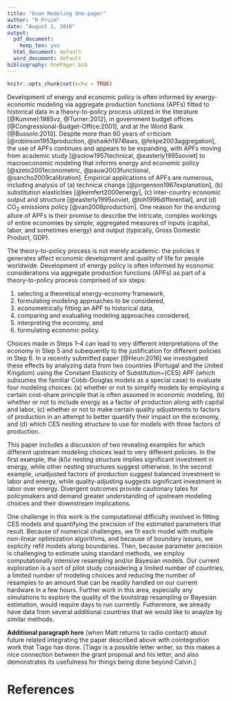 ```yaml
---
title: "Econ Modeling One-pager"
author: "R Pruim"
date: "August 1, 2016"
output:
  pdf_document: 
    keep_tex: yes
  html_document: default
  word_document: default
bibliography: OnePager.bib
---
```


```r
knitr::opts_chunk$set(echo = TRUE)
```

Development of energy and economic policy is often informed 
by energy-economic modeling via aggregate production functions (APFs) fitted
to historical data in a theory-to-policy process utilized 
in the literature [@Kummel:1985vz, @Turner:2012], 
in government budget offices [@Congressional-Budget-Office:2001], and
at the World Bank [@Bussolo:2010].
Despite more than 60 years of criticism
[@robinson1953production, @shaikh1974laws, @felipe2003aggregation], 
the use of APFs continues and appears to be expanding, 
with APFs moving from academic study
[@solow1957technical, @easterly1995soviet] 
to macroeconomic modeling that informs energy and economic policy
[@szeto2001econometric, @pauw2003functional, @sancho2009calibration].
Empirical applications of APFs
are numerous, including analysis of 
(a) technical change [@jorgenson1967explanation], 
(b) substitution elasticities [@kemfert2000energy],
(c) inter-country economic output 
	and structure [@easterly1995soviet, @toh1996differential], and 
(d) CO$_2$ emissions policy [@van2008production].
One reason for the enduring allure of APFs is
their promise to describe the intricate, complex 
workings of entire economies by simple, aggregated measures
of inputs (capital, labor, and sometimes energy) 
and output (typically, Gross Domestic Product, GDP).

The theory-to-policy process is not merely academic: 
the policies it generates affect economic development and 
quality of life for people worldwide.
Development of energy policy is often informed by economic considerations
via aggregate production functions (APFs) as part of a theory-to-policy
process comprised of six steps:

 1. selecting a theoretical energy-economy framework,
 2. formulating modeling approaches to be considered,
 3. econometrically fitting an APF to historical data,
 4. comparing and evaluating modeling approaches considered,
 5. interpreting the economy, and
 6. formulating economic policy.

Choices made in Steps 1--4
can lead to very different interpretations of the economy in Step 5
and subequently to the justification for different policies in Step 6.
In a recently submitted paper [@Heun:2016] we investigated these effects
by analyzing data from two countries (Portugal and the United Kingdom) 
using the Constant Elasticity of Substitution~(CES) APF (which subsumes
the familiar Cobb-Douglas models as a special case)
to evaluate four modeling choices:
(a) whether or not to simplify models by employing a certain cost-share principle 
that is often assumed in economic modeling,
(b) whether or not to include energy as a factor of production along with capital and labor,
(c) whether or not to make certain quality adjustments to factors of production in an
attempt to better quantify their impact on the economy, and 
(d) which CES nesting structure to use for models with three factors of production.

This paper includes a discussion of two revealing examples for which different
upstream modeling choices lead to very different policies. In the first example,
the $(kl)e$ nesting structure implies significant investment in energy, while
other nesting structures suggest otherwise. In the second example, unadjusted
factors of production suggest balanced investment in labor and energy, while 
quality-adjusting suggests significant investment in labor over energy. 
Divergent outcomes provide cautionary tales for policymakers and demand
greater understanding of upstream modeling choices and 
their downstream implications.

One challenge in this work is the computational difficulty involved in fitting CES models 
and quantifying the precision of the estimated parameters that result.  Because of 
numerical challenges, we fit each model with multiple non-linear optimization algorithms,
and because of boundary issues, we explicity refit models along boundaries.  Then, because
parameter precision is challenging to estimate using standard methods, we employ 
computationally intensive resampling and/or Bayesian models.  Our current exploration
is a sort of pilot study considering a limited number of countries, a limited number of 
modeling choices and reducing the number of resamples to an amount that can be readily handled 
on our current hardware in a few hours.  Further work in this area, especially any simulations
to explore the quality of the bootstrap resampling or Bayesian estimation, would require days 
to run currently.
Futhermore, we already have data from several additional countries that we would like to
anaylze by similar methods.

**Additional paragraph here** (when Matt returns to radio contact) about future related 
integrating the paper described above with cointegration work that Tiago has done.  [Tiago is
a possible letter writer, so this makes a nice connection between the grant proposal and his
letter, and also demonstrates its usefulness for things being done beyond Calvin.]

# References